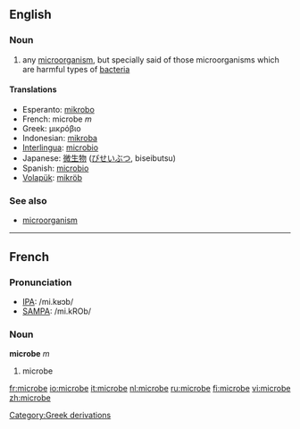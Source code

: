 ==English==

=== Noun ===
{{en-noun}}

# any [[microorganism]], but specially said of those microorganisms which are harmful types of [[bacteria]]

==== Translations ====
*Esperanto: [[mikrobo]]
*French: microbe ''m''
*Greek: μικρόβιο
*Indonesian: [[mikroba]]
*[[Interlingua]]: [[microbio]]
*Japanese: [[微生物]] ([[びせいぶつ]], biseibutsu)
*Spanish: [[microbio]]
*[[Volapük]]: [[mikröb]]

===See also===
*[[microorganism]]


----

==French==

===Pronunciation===
*[[w:IPA|IPA]]: /mi.kʁɔb/
*[[w:SAMPA|SAMPA]]: /mi.kROb/

===Noun===
'''microbe''' ''m''

# microbe

[[Category:Greek derivations]]

[[fr:microbe]]
[[io:microbe]]
[[it:microbe]]
[[nl:microbe]]
[[ru:microbe]]
[[fi:microbe]]
[[vi:microbe]]
[[zh:microbe]]